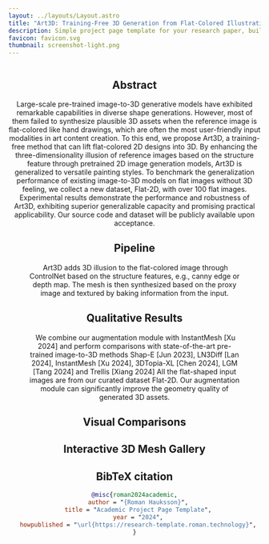 ```yaml
---
layout: ../layouts/Layout.astro
title: "Art3D: Training-Free 3D Generation from Flat-Colored Illustration" 
description: Simple project page template for your research paper, built with Astro and Tailwind CSS
favicon: favicon.svg
thumbnail: screenshot-light.png
---
```











<Header
  title={frontmatter.title}
  authors={[
    {
      name: "Xiaoyan Cong",
      url: "https://oliver-cong02.github.io/",
      //institution: "Brown University",
      notes: ["*"],
    },
    {
      name: "Jiayi Shen",
      url:"https://www.linkedin.com/in/jiayi-shen-414ab11b7/",
      //institution: "Brown University",
      notes: ["*"],
    },
    {
      name: "Zekun Li",
      url: "https://kunkun0w0.github.io/",
      //institution: "Brown University",
    },
    {
      name: "Rao Fu",
      url: "https://freddierao.github.io/",
      //institution: "Brown University",
    },
    {
      name: "Tao Lu",
      url: "https://inspirelt.github.io/",
      //institution: "Brown University",
    },
    {
      name: "Srinath Sridhar",
      url: "https://cs.brown.edu/people/ssrinath/",
      //institution: "Brown University",
    },
  ]}
  conference="Brown University"
  notes={[
    {
      symbol: "*",
      text: "Equal Contribution",
    },
    {
      symbol: "†",
      text: "author note two",
    },
  ]}
  links={[
    {
      name: "Paper",
      url: "",
      icon: "ri:file-pdf-2-line",
    },
    {
      name: "Code",
      url: "",
      icon: "ri:github-line",
    },
    {
      name: "arXiv",
      url: "",
      icon: "academicons:arxiv",
    },
    {
      name: "Data Gallery",
      url: "/gallery",
      icon: "ri:gallery-line",
    },
  ]}
  />


<Image source={teaser} altText="Diagram" />

<HighlightedSection>

## Abstract

Large-scale pre-trained image-to-3D generative models have exhibited remarkable capabilities in diverse shape generations.
However, most of them failed to synthesize plausible 3D assets when the reference image is flat-colored like hand drawings, 
which are often the most user-friendly input modalities in art content creation. To this end, we propose Art3D, a training-free 
method that can lift flat-colored 2D designs into 3D. By enhancing the three-dimensionality illusion of reference images based on 
the structure feature through pretrained 2D image generation models, Art3D is generalized to versatile painting styles. 
To benchmark the generalization performance of existing image-to-3D models on flat images without 3D feeling, we collect a new dataset, 
Flat-2D, with over 100 flat images. Experimental results demonstrate the performance and robustness of Art3D, exhibiting superior 
generalizable capacity and promising practical applicability. Our source code and dataset will be publicly available upon acceptance.




## Pipeline
<Figure>
  <Image slot="figure" source={pipeline} altText="Diagram of the transformer deep learning architecture." />
  <span slot="caption">Art3D adds 3D illusion to the flat-colored image through ControlNet based on the structure features, e.g., canny
edge or depth map. The mesh is then synthesized based on the proxy image and textured by baking information from the input.</span>
</Figure>



## Qualitative Results
<Figure>
  <Image slot="figure" source={results} altText="..." />
  <span slot="caption">We combine our augmentation module with InstantMesh [Xu 2024] and perform comparisons with state-of-the-art pre-trained image-to-3D methods Shap-E [Jun 2023], LN3Diff [Lan 2024], InstantMesh [Xu 2024], 3DTopia-XL [Chen 2024], LGM [Tang 2024] and Trellis [Xiang 2024] All the flat-shaped input images are from our curated dataset Flat-2D. Our augmentation module can significantly improve the geometry quality of generated 3D assets.</span>
</Figure>


## Visual Comparisons

<div style={{ 
  display: 'grid', 
  gridTemplateColumns: 'repeat(3, 1fr)', 
  gap: '1.5rem', 
  placeItems: 'center'
}}>

  <Figure>
    <ImageComparison slot="figure" client:load imageUrlOne={p_trellis.src} imageUrlTwo={p_ours.src} altTextOne="Trellis [Xiang 2024]" altTextTwo="Ours" />
  </Figure>

  <Figure>
    <ImageComparison slot="figure" client:load imageUrlOne={dog_lgm.src} imageUrlTwo={dog_ours.src} altTextOne="LGM [Tang 2024]" altTextTwo="Ours" />
  </Figure>

  <Figure>
    <ImageComparison slot="figure" client:load imageUrlOne={fox_instantmesh.src} imageUrlTwo={fox_ours.src} altTextOne="InstantMesh [Xu 2024]" altTextTwo="Ours" />
  </Figure>

  <Figure>
    <ImageComparison slot="figure" client:load imageUrlOne={man_3dtopia.src} imageUrlTwo={man_ours.src} altTextOne="3DTopia-XL [Chen 2024]" altTextTwo="Ours" />
  </Figure>

  <Figure>
    <ImageComparison slot="figure" client:load imageUrlOne={boy_ln3diff.src} imageUrlTwo={boy_ours.src} altTextOne="LN3Diff [Lan 2024]" altTextTwo="Ours" />
  </Figure>

   <Figure>
    <ImageComparison slot="figure" client:load imageUrlOne={r_shape.src} imageUrlTwo={r_ours.src} altTextOne="Shap-E [Jun 2023]" altTextTwo="Ours" />
  </Figure>

</div>

## Interactive 3D Mesh Gallery


<section class="grid grid-cols-7 grid-rows-4 gap-16 py-6">
  <MeshViewer src="/mesh/bird.glb" />
  <MeshViewer src="/mesh/bird2.glb" />
  <MeshViewer src="/mesh/sheep.glb" />
  <MeshViewer src="/mesh/raccoon.glb" />
  <MeshViewer src="/mesh/fly.glb" />
  <MeshViewer src="/mesh/reddit.glb" />
  <MeshViewer src="/mesh/elephant.glb" />
  
  <MeshViewer src="/mesh/taco.glb" />
  <MeshViewer src="/mesh/mad.glb" />
  <MeshViewer src="/mesh/person2.glb" />
  <MeshViewer src="/mesh/fox.glb" />
  <MeshViewer src="/mesh/pig.glb" />
  <MeshViewer src="/mesh/taco2.glb" />
  <MeshViewer src="/mesh/person3.glb" />
  
  <MeshViewer src="/mesh/cat.glb" />
  <MeshViewer src="/mesh/pinkbear.glb" />
  <MeshViewer src="/mesh/boy2.glb" />
  <MeshViewer src="/mesh/person4.glb" />
  <MeshViewer src="/mesh/person7.glb" />
  <MeshViewer src="/mesh/person6.glb" />
  <MeshViewer src="/mesh/axolotl.glb" />

  <MeshViewer src="/mesh/man.glb" />
  <MeshViewer src="/mesh/person9.glb" />
  <MeshViewer src="/mesh/person8.glb" />
  <MeshViewer src="/mesh/boysunglass.glb" />
  <MeshViewer src="/mesh/boy.glb" />
  <MeshViewer src="/mesh/person.glb" />
  <MeshViewer src="/mesh/cone.glb" />
  
</section>




</HighlightedSection>

## BibTeX citation

```bibtex
@misc{roman2024academic,
  author = "{Roman Hauksson}",
  title = "Academic Project Page Template",
  year = "2024",
  howpublished = "\url{https://research-template.roman.technology}",
}
```